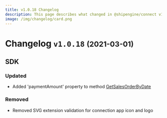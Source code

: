 ```yaml
---
title: v1.0.18 Changelog
description: This page describes what changed in @shipengine/connect v1.0.18
image: /img/changelog/card.png
---
```


# Changelog `v1.0.18` <small>(2021-03-01)</small>

## SDK

### Updated

- Added 'paymentAmount' property to method [GetSalesOrderByDate](../docs/v1/reference/methods/get-sales-orders-by-date.mdx)

### Removed

- Removed SVG extension validation for connection app icon and logo
